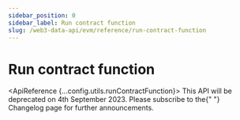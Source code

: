 ```yaml
---
sidebar_position: 0
sidebar_label: Run contract function
slug: /web3-data-api/evm/reference/run-contract-function
---
```



# Run contract function

<ApiReference {...config.utils.runContractFunction}>
  <Admonition type="caution" title="DEPRECATED ENDPOINT">
    This API will be deprecated on 4th September 2023.  Please subscribe to the{" "}
    <Link href="/changelog">Changelog</Link> page for further announcements.
  </Admonition>
</ApiReference>
